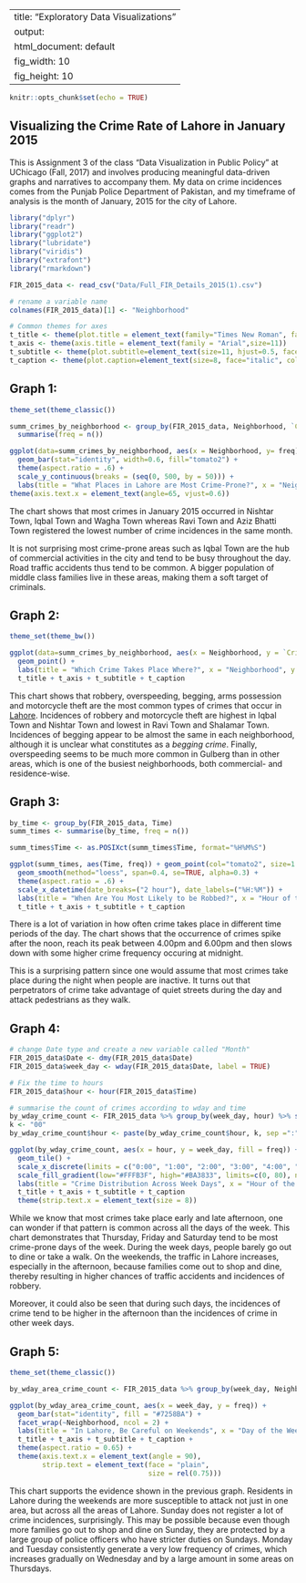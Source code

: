 
---
title: "Exploratory Data Visualizations"
output:
  html_document: default
  fig_width: 10 
  fig_height: 10
---

```r
knitr::opts_chunk$set(echo = TRUE)
```

## Visualizing the Crime Rate of Lahore in January 2015

This is Assignment 3 of the class "Data Visualization in Public Policy" at UChicago (Fall, 2017) and involves producing meaningful data-driven graphs and narratives to accompany them. My data on crime incidences comes from the Punjab Police Department of Pakistan, and my timeframe of analysis is the month of January, 2015 for the city of Lahore. 

```r
library("dplyr")
library("readr")
library("ggplot2")
library("lubridate")
library("viridis")
library("extrafont")
library("rmarkdown")

FIR_2015_data <- read_csv("Data/Full_FIR_Details_2015(1).csv")

# rename a variable name
colnames(FIR_2015_data)[1] <- "Neighborhood"

# Common themes for axes
t_title <- theme(plot.title = element_text(family="Times New Roman", face="bold", size=20, hjust=0.5))
t_axis <- theme(axis.title = element_text(family = "Arial",size=11))
t_subtitle <- theme(plot.subtitle=element_text(size=11, hjust=0.5, face="italic", color="black"))
t_caption <- theme(plot.caption=element_text(size=8, face="italic", color="black"))
```

## Graph 1:

```r
theme_set(theme_classic())

summ_crimes_by_neighborhood <- group_by(FIR_2015_data, Neighborhood, `Crime Type`) %>% 
  summarise(freq = n())

ggplot(data=summ_crimes_by_neighborhood, aes(x = Neighborhood, y= freq)) + 
  geom_bar(stat="identity", width=0.6, fill="tomato2") +
  theme(aspect.ratio = .6) +
  scale_y_continuous(breaks = (seq(0, 500, by = 50))) +
  labs(title = "What Places in Lahore are Most Crime-Prone?", x = "Neighborhood", y = "Frequency of Crime Incidences", subtitle="Number of crime occurrences in   different neighborhoods in January 2015.", caption = "Source: Punjab Police Department") + t_title + t_axis + t_subtitle + t_caption + 
theme(axis.text.x = element_text(angle=65, vjust=0.6))
```

The chart shows that most crimes in January 2015 occurred in Nishtar Town, Iqbal Town and Wagha Town whereas Ravi Town and Aziz Bhatti Town registered the lowest number of crime incidences in the same month. 

It is not surprising most crime-prone areas such as Iqbal Town are the hub of commercial activities in the city and tend to be busy throughout the day. Road traffic accidents thus tend to be common. A bigger population of middle class families live in these areas, making them a soft target of criminals.


## Graph 2:

```r
theme_set(theme_bw())

ggplot(data=summ_crimes_by_neighborhood, aes(x = Neighborhood, y = `Crime Type`, size = freq)) + 
  geom_point() +
  labs(title = "Which Crime Takes Place Where?", x = "Neighborhood", y = "Total Crime Incidences (January 2015)", subtitle="Crime rate of different crime types in different neighborhoods of Lahore in January 2015.", caption = "Source: Punjab Police Department") +
  t_title + t_axis + t_subtitle + t_caption
```
This chart shows that robbery, overspeeding, begging, arms possession and motorcycle theft are the most common types of crimes that occur in [Lahore](https://www.geo.tv/latest/130148-After-Karachi-street-crimes-on-the-rise-in-Lahore). Incidences of robbery and motorcycle theft are highest in Iqbal Town and Nishtar Town and lowest in Ravi Town and Shalamar Town. Incidences of begging appear to be almost the same in each neighborhood, although it is unclear what constitutes as a *begging crime*. Finally, overspeeding seems to be much more common in Gulberg than in other areas, which is one of the busiest neighborhoods, both commercial- and residence-wise.


## Graph 3:
```r
by_time <- group_by(FIR_2015_data, Time) 
summ_times <- summarise(by_time, freq = n())

summ_times$Time <- as.POSIXct(summ_times$Time, format="%H%M%S")

ggplot(summ_times, aes(Time, freq)) + geom_point(col="tomato2", size=1.5) + 
  geom_smooth(method="loess", span=0.4, se=TRUE, alpha=0.3) +
  theme(aspect.ratio = .6) +
  scale_x_datetime(date_breaks=("2 hour"), date_labels=("%H:%M")) +
  labs(title = "When Are You Most Likely to be Robbed?", x = "Hour of the day", y = "Total Crime Incidences every 5 minutes", subtitle="Most crimes in Lahore happened between 2.00pm and 8.00pm in January 2015.", caption = "Source: Punjab Police Department") + 
  t_title + t_axis + t_subtitle + t_caption
```

There is a lot of variation in how often crime takes place in different time periods of the day. The chart shows that the occurrence of crimes spike after the noon, reach its peak between 4.00pm and 6.00pm and then slows down with some higher crime frequency occuring at midnight. 

This is a surprising pattern since one would assume that most crimes take place during the night when people are inactive. It turns out that perpetrators of crime take advantage of quiet streets during the day and attack pedestrians as they walk. 



## Graph 4:
```r
# change Date type and create a new variable called "Month"
FIR_2015_data$Date <- dmy(FIR_2015_data$Date)
FIR_2015_data$week_day <- wday(FIR_2015_data$Date, label = TRUE)

# Fix the time to hours
FIR_2015_data$hour <- hour(FIR_2015_data$Time)

# summarise the count of crimes according to wday and time
by_wday_crime_count <- FIR_2015_data %>% group_by(week_day, hour) %>% summarise(freq = n())
k <- "00"
by_wday_crime_count$hour <- paste(by_wday_crime_count$hour, k, sep =":")

ggplot(by_wday_crime_count, aes(x = hour, y = week_day, fill = freq)) + 
  geom_tile() +
  scale_x_discrete(limits = c("0:00", "1:00", "2:00", "3:00", "4:00", "5:00", "6:00", "7:00", "8:00", "9:00", "10:00", "11:00", "12:00", "13:00", "14:00", "15:00", "16:00", "17:00", "18:00", "19:00", "20:00", "21:00", "22:00", "23:00")) +
  scale_fill_gradient(low="#FFFB3F", high="#BA3833", limits=c(0, 80), na.value="transparent") +
  labs(title = "Crime Distribution Across Week Days", x = "Hour of the day", y = "Day of the week", subtitle="Most crimes in Lahore occurred on Thurs, Fri and Sat during midday and early afternoon in January 2015.", caption = "Source: Punjab Police Department") + 
  t_title + t_axis + t_subtitle + t_caption
  theme(strip.text.x = element_text(size = 8))
```

While we know that most crimes take place early and late afternoon, one can wonder if that pattern is common across all the days of the week. This chart demonstrates that Thursday, Friday and Saturday tend to be most crime-prone days of the week. During the week days, people barely go out to dine or take a walk. On the weekends, the traffic in Lahore increases, especially in the afternoon, because families come out to shop and dine, thereby resulting in higher chances of traffic accidents and incidences of robbery.

Moreover, it could also be seen that during such days, the incidences of crime tend to be higher in the afternoon than the incidences of crime in other week days.

## Graph 5:
```r
theme_set(theme_classic())

by_wday_area_crime_count <- FIR_2015_data %>% group_by(week_day, Neighborhood) %>% summarise(freq = n())

ggplot(by_wday_area_crime_count, aes(x = week_day, y = freq)) + 
  geom_bar(stat="identity", fill = "#7258BA") +
  facet_wrap(~Neighborhood, ncol = 2) + 
  labs(title = "In Lahore, Be Careful on Weekends", x = "Day of the Week", y = "Total Crime Incidences in January 2015", subtitle="Most neighborhoods of Lahore are crime-prone on Thurs, Fri and Sat during midday and early afternoon in January 2015.", caption = "Source: Punjab Police Department") + 
  t_title + t_axis + t_subtitle + t_caption +
  theme(aspect.ratio = 0.65) +
  theme(axis.text.x = element_text(angle = 90),
        strip.text = element_text(face = "plain", 
                                  size = rel(0.75)))
```

This chart supports the evidence shown in the previous graph. Residents in Lahore during the weekends are more susceptible to attack not just in one area, but across all the areas of Lahore. Sunday does not register a lot of crime incidences, surprisingly. This may be possible because even though more families go out to shop and dine on Sunday, they are protected by a large group of police officers who have stricter duties on Sundays. Monday and Tuesday consistently generate a very low frequency of crimes, which increases gradually on Wednesday and by a large amount in some areas on Thursdays.

